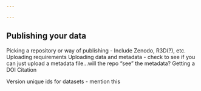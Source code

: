 ```yaml
---

---
```


## Publishing your data


Picking a repository or way of publishing
 - Include Zenodo, R3D(?), etc.
Uploading requirements
Uploading data and metadata - check to see if you can just upload a metadata file...will the repo "see" the metadata?
Getting a DOI
Citation

Version unique ids for datasets - mention this
